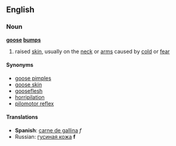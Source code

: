 ==English==
===Noun===
'''[[goose]] [[bump]]s'''
#raised [[skin]], usually on the [[neck]] or [[arms]] caused by [[cold]] or [[fear]]

====Synonyms====
*[[goose pimples]]
*[[goose skin]]
*[[gooseflesh]]
*[[horripilation]]
*[[pilomotor reflex]]

====Translations====
*'''Spanish''': [[carne de gallina]] ''f''
*Russian: [[гусиная кожа]] '''f'''